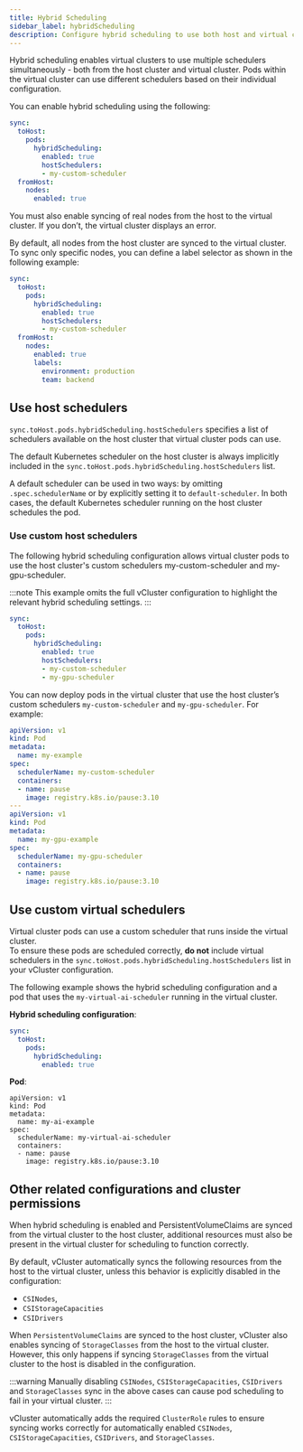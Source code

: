 ```yaml
---
title: Hybrid Scheduling
sidebar_label: hybridScheduling
description: Configure hybrid scheduling to use both host and virtual cluster schedulers for workload placement.
---
```


Hybrid scheduling enables virtual clusters to use multiple schedulers simultaneously - both from the host cluster and virtual cluster. Pods within the virtual cluster can use different schedulers based on their individual configuration.

You can enable hybrid scheduling using the following:

```yaml
sync:
  toHost:
    pods:
      hybridScheduling:
        enabled: true
        hostSchedulers:
        - my-custom-scheduler
  fromHost:
    nodes:
      enabled: true
```
You must also enable syncing of real nodes from the host to the virtual cluster. If you don’t, the virtual cluster displays an error.

By default, all nodes from the host cluster are synced to the virtual cluster. To sync only specific nodes, you can define a label selector as shown in the following example:

```yaml
sync:
  toHost:
    pods:
      hybridScheduling:
        enabled: true
        hostSchedulers:
        - my-custom-scheduler
  fromHost:
    nodes:
      enabled: true
      labels:
        environment: production
        team: backend
```

## Use host schedulers

`sync.toHost.pods.hybridScheduling.hostSchedulers` specifies a list of schedulers available on the host cluster that virtual cluster pods can use.

The default Kubernetes scheduler on the host cluster is always implicitly included in the `sync.toHost.pods.hybridScheduling.hostSchedulers` list.  

A default scheduler can be used in two ways: by omitting `.spec.schedulerName` or by explicitly setting it to `default-scheduler`. In both cases, the default Kubernetes scheduler running on the host cluster schedules the pod.

### Use custom host schedulers

The following hybrid scheduling configuration allows virtual cluster pods to use the host cluster's custom schedulers my-custom-scheduler and my-gpu-scheduler. 

:::note
This example omits the full vCluster configuration to highlight the relevant hybrid scheduling settings.
:::

```yaml
sync:
  toHost:
    pods:
      hybridScheduling:
        enabled: true
        hostSchedulers:
        - my-custom-scheduler
        - my-gpu-scheduler
```

You can now deploy pods in the virtual cluster that use the host cluster’s custom schedulers `my-custom-scheduler` and `my-gpu-scheduler`. For example:

```yaml
apiVersion: v1
kind: Pod
metadata:
  name: my-example
spec:
  schedulerName: my-custom-scheduler
  containers:
  - name: pause
    image: registry.k8s.io/pause:3.10
---
apiVersion: v1
kind: Pod
metadata:
  name: my-gpu-example
spec:
  schedulerName: my-gpu-scheduler
  containers:
  - name: pause
    image: registry.k8s.io/pause:3.10
```

## Use custom virtual schedulers

Virtual cluster pods can use a custom scheduler that runs inside the virtual cluster.  
To ensure these pods are scheduled correctly, **do not** include virtual schedulers in the `sync.toHost.pods.hybridScheduling.hostSchedulers` list in your vCluster configuration.

The following example shows the hybrid scheduling configuration and a pod that uses the `my-virtual-ai-scheduler` running in the virtual cluster.

**Hybrid scheduling configuration**:
```yaml
sync:
  toHost:
    pods:
      hybridScheduling:
        enabled: true
```

**Pod**:
```
apiVersion: v1
kind: Pod
metadata:
  name: my-ai-example
spec:
  schedulerName: my-virtual-ai-scheduler
  containers:
  - name: pause
    image: registry.k8s.io/pause:3.10
```

## Other related configurations and cluster permissions

When hybrid scheduling is enabled and PersistentVolumeClaims are synced from the virtual cluster to the host cluster, additional resources must also be present in the virtual cluster for scheduling to function correctly.

By default, vCluster automatically syncs the following resources from the host to the virtual cluster, unless this behavior is explicitly disabled in the configuration:

- `CSINodes`,
- `CSIStorageCapacities`
- `CSIDrivers`


When `PersistentVolumeClaims` are synced to the host cluster, vCluster also enables syncing of `StorageClasses` from the host to the virtual cluster.
However, this only happens if syncing `StorageClasses` from the virtual cluster to the host is disabled in the configuration.

:::warning
Manually disabling `CSINodes`, `CSIStorageCapacities`, `CSIDrivers` and `StorageClasses` sync
in the above cases can cause pod scheduling to fail in your virtual cluster.
:::

vCluster automatically adds the required `ClusterRole` rules to ensure syncing works correctly for automatically enabled `CSINodes`, `CSIStorageCapacities`, `CSIDrivers`, and `StorageClasses`.

